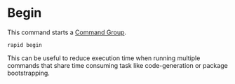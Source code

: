 # Begin

This command starts a [Command Group](/advanced/groups).

```
rapid begin
```

This can be useful to reduce execution time when running multiple commands that share time consuming task like code-generation or package bootstrapping.
